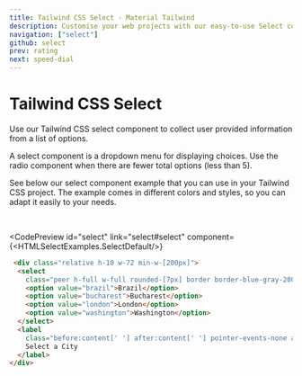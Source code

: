 ```yaml
---
title: Tailwind CSS Select - Material Tailwind
description: Customise your web projects with our easy-to-use Select component for Tailwind CSS using Material Design guidelines.
navigation: ["select"]
github: select
prev: rating
next: speed-dial
---
```


# Tailwind CSS Select

Use our Tailwind CSS select component to collect user provided information from a list of options.

A select component is a dropdown menu for displaying choices. Use the radio component when there are fewer total options (less than 5).

See below our select component example that you can use in your Tailwind CSS project. The example comes in different colors and styles, so you can adapt it easily to your needs.

<br />

<CodePreview
  id="select"
  link="select#select"
  component={<HTMLSelectExamples.SelectDefault/>}
>
```html
 <div class="relative h-10 w-72 min-w-[200px]">
  <select
    class="peer h-full w-full rounded-[7px] border border-blue-gray-200 border-t-transparent bg-transparent px-3 py-2.5 font-sans text-sm font-normal text-blue-gray-700 outline outline-0 transition-all placeholder-shown:border placeholder-shown:border-blue-gray-200 placeholder-shown:border-t-blue-gray-200 empty:!bg-gray-900 focus:border-2 focus:border-gray-900 focus:border-t-transparent focus:outline-0 disabled:border-0 disabled:bg-blue-gray-50">
    <option value="brazil">Brazil</option>
    <option value="bucharest">Bucharest</option>
    <option value="london">London</option>
    <option value="washington">Washington</option>
  </select>
  <label
    class="before:content[' '] after:content[' '] pointer-events-none absolute left-0 -top-1.5 flex h-full w-full select-none text-[11px] font-normal leading-tight text-blue-gray-400 transition-all before:pointer-events-none before:mt-[6.5px] before:mr-1 before:box-border before:block before:h-1.5 before:w-2.5 before:rounded-tl-md before:border-t before:border-l before:border-blue-gray-200 before:transition-all after:pointer-events-none after:mt-[6.5px] after:ml-1 after:box-border after:block after:h-1.5 after:w-2.5 after:flex-grow after:rounded-tr-md after:border-t after:border-r after:border-blue-gray-200 after:transition-all peer-placeholder-shown:text-sm peer-placeholder-shown:leading-[3.75] peer-placeholder-shown:text-blue-gray-500 peer-placeholder-shown:before:border-transparent peer-placeholder-shown:after:border-transparent peer-focus:text-[11px] peer-focus:leading-tight peer-focus:text-gray-900 peer-focus:before:border-t-2 peer-focus:before:border-l-2 peer-focus:before:border-gray-900 peer-focus:after:border-t-2 peer-focus:after:border-r-2 peer-focus:after:border-gray-900 peer-disabled:text-transparent peer-disabled:before:border-transparent peer-disabled:after:border-transparent peer-disabled:peer-placeholder-shown:text-blue-gray-500">
    Select a City
  </label>
</div>
```
</CodePreview>
